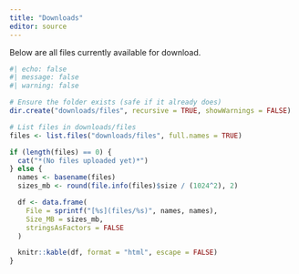 ```yaml
---
title: "Downloads"
editor: source
---
```


Below are all files currently available for download.

```r
#| echo: false 
#| message: false 
#| warning: false

# Ensure the folder exists (safe if it already does)
dir.create("downloads/files", recursive = TRUE, showWarnings = FALSE)

# List files in downloads/files
files <- list.files("downloads/files", full.names = TRUE)

if (length(files) == 0) {
  cat("*(No files uploaded yet)*")
} else {
  names <- basename(files)
  sizes_mb <- round(file.info(files)$size / (1024^2), 2)

  df <- data.frame(
    File = sprintf("[%s](files/%s)", names, names),
    Size_MB = sizes_mb,
    stringsAsFactors = FALSE
  )

  knitr::kable(df, format = "html", escape = FALSE)
}
```
